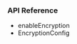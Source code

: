 <PlatformWrapper platform="ios">
        
### API Reference

-    <Link target="_blank" to="{{global.API_REF_IOS_ROOT}}/class_irtcengine.html#api_irtcengine_enableencryption">enableEncryption</Link>
-    <Link target="_blank" to="{{global.API_REF_IOS_ROOT}}/rtc_api_data_type.html#class_encryptionconfig">EncryptionConfig</Link>

</PlatformWrapper>
